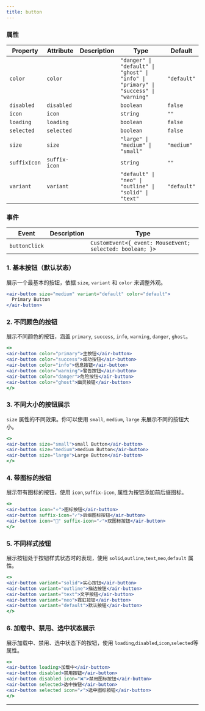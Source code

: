 ```yaml
---
title: button
---
```


<!-- truncate -->

### 属性

| Property     | Attribute     | Description | Type                                                                                | Default     |
| ------------ | ------------- | ----------- | ----------------------------------------------------------------------------------- | ----------- |
| `color`      | `color`       |             | `"danger" \| "default" \| "ghost" \| "info" \| "primary" \| "success" \| "warning"` | `"default"` |
| `disabled`   | `disabled`    |             | `boolean`                                                                           | `false`     |
| `icon`       | `icon`        |             | `string`                                                                            | `""`        |
| `loading`    | `loading`     |             | `boolean`                                                                           | `false`     |
| `selected`   | `selected`    |             | `boolean`                                                                           | `false`     |
| `size`       | `size`        |             | `"large" \| "medium" \| "small"`                                                    | `"medium"`  |
| `suffixIcon` | `suffix-icon` |             | `string`                                                                            | `""`        |
| `variant`    | `variant`     |             | `"default" \| "neo" \| "outline" \| "solid" \| "text"`                              | `"default"` |


### 事件

| Event         | Description | Type                                                     |
| ------------- | ----------- | -------------------------------------------------------- |
| `buttonClick` |             | `CustomEvent<{ event: MouseEvent; selected: boolean; }>` |

### 1. 基本按钮（默认状态）

展示一个最基本的按钮，依据 `size`, `variant` 和 `color` 来调整外观。

```jsx live
<air-button size="medium" variant="default" color="default">
  Primary Button
</air-button>
```

### 2. 不同颜色的按钮

展示不同颜色的按钮，涵盖 `primary`, `success`, `info`, `warning`, `danger`, `ghost`。

```jsx live
<>
<air-button color="primary">主按钮</air-button>
<air-button color="success">成功按钮</air-button>
<air-button color="info">信息按钮</air-button>
<air-button color="warning">警告按钮</air-button>
<air-button color="danger">危险按钮</air-button>
<air-button color="ghost">幽灵按钮</air-button>
</>
```

### 3. 不同大小的按钮展示 
`size` 属性的不同效果。你可以使用 `small`, `medium`, `large` 来展示不同的按钮大小。

```jsx live
<>
<air-button size="small">small Button</air-button>
<air-button size="medium">medium Button</air-button>
<air-button size="large">Large Button</air-button>
</>
```

### 4. 带图标的按钮

展示带有图标的按钮，使用 `icon`,`suffix-icon`, 属性为按钮添加前后缀图标。

```jsx live
<>
<air-button icon="⭐">图标按钮</air-button>
<air-button suffix-icon="✓">后缀图标按钮</air-button>
<air-button icon="🔄" suffix-icon="✓">双图标按钮</air-button>
</>
```

### 5. 不同样式按钮

展示按钮处于按钮样式状态时的表现，使用 `solid`,`outline`,`text`,`neo`,`default` 属性。

```jsx live
<>
<air-button variant="solid">实心按钮</air-button>
<air-button variant="outline">描边按钮</air-button>
<air-button variant="text">文字按钮</air-button>
<air-button variant="neo">霓虹按钮</air-button>
<air-button variant="default">默认按钮</air-button>
</>
```

### 6. 加载中、禁用、选中状态展示

展示加载中、禁用、选中状态下的按钮，使用 `loading`,`disabled`,`icon`,`selected`等属性。

```jsx live
<>
<air-button loading>加载中</air-button>
<air-button disabled>禁用按钮</air-button>
<air-button disabled icon="❌">禁用图标按钮</air-button>
<air-button selected>选中按钮</air-button>
<air-button selected icon="✔️">选中图标按钮</air-button>
</>
```
---